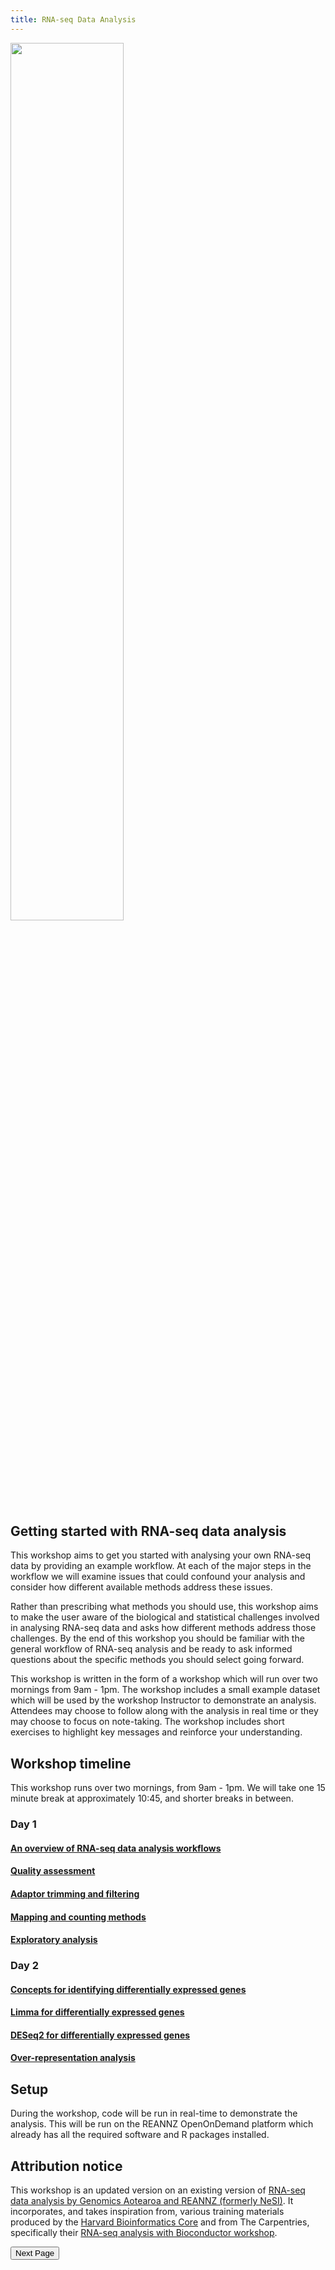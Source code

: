 ```yaml
---
title: RNA-seq Data Analysis
---
```


![](theme_images/main_image.png){width=60% fig-align="center"}


## Getting started with RNA-seq data analysis

This workshop aims to get you started with analysing your own RNA-seq data by providing an example workflow. At each of the major steps in the workflow we will examine issues that could confound your analysis and consider how different available methods address these issues. 

Rather than prescribing what methods you should use, this workshop aims to make the user aware of the biological and statistical challenges involved in analysing RNA-seq data and asks how different methods address those challenges. By the end of this workshop you should be familiar with the general workflow of RNA-seq analysis and be ready to ask informed questions about the specific methods you should select going forward. 

This workshop is written in the form of a workshop which will run over two mornings from 9am - 1pm. The workshop includes a small example dataset which will be used by the workshop Instructor to demonstrate an analysis. Attendees may choose to follow along with the analysis in real time or they may choose to focus on note-taking. The workshop includes short exercises to highlight key messages and reinforce your understanding. 



## Workshop timeline

This workshop runs over two mornings, from 9am - 1pm. We will take one 15 minute break at approximately 10:45, and shorter breaks in between. 

### Day 1

#### [An overview of RNA-seq data analysis workflows](background.qmd)  
#### [Quality assessment](episode_1.qmd#quality-assessment-with-fastqc)  
#### [Adaptor trimming and filtering](episode_1.qmd#cleaning-reads)  
#### [Mapping and counting methods](episode_2.qmd)  
#### [Exploratory analysis](episode_3.qmd)

### Day 2

#### [Concepts for identifying differentially expressed genes](episode_4.qmd)  
#### [Limma for differentially expressed genes](episode_4.qmd#identifying-differentially-expressed-genes-using-limma)  
#### [DESeq2 for differentially expressed genes](episode_4.qmd#identifying-differentially-expressed-genes-using-deseq2)  
#### [Over-representation analysis](episode_5.qmd)  


## Setup

During the workshop, code will be run in real-time to demonstrate the analysis. This will be run on the REANNZ OpenOnDemand platform which already has all the required software and R packages installed. 



## Attribution notice

This workshop is an updated version on an existing version of [RNA-seq data analysis by Genomics Aotearoa and REANNZ (formerly NeSI)](https://genomicsaotearoa.github.io/RNA-seq-workshop-on-demand/). It incorporates, and takes inspiration from, various training materials produced by the [Harvard Bioinformatics Core](https://github.com/hbctraining) and from The Carpentries, specifically their [RNA-seq analysis with Bioconductor workshop](https://carpentries-incubator.github.io/bioc-rnaseq/index.html). 

<footer class="navigation-buttons">
  <a href="background.qmd">
    <button class="nav-button next-button">Next Page</button>
  </a>
</footer>
